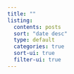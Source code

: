 ```yaml
---
title: ""
listing:
  contents: posts
  sort: "date desc"
  type: default
  categories: true
  sort-ui: true
  filter-ui: true
---
```

